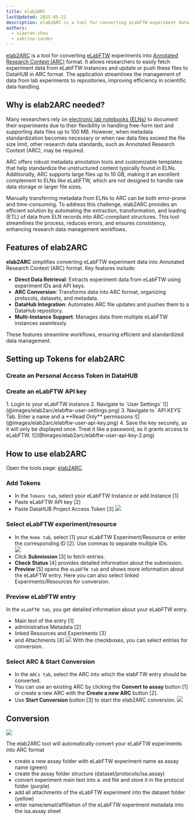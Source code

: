 ```yaml
---
title: elab2ARC
lastUpdated: 2025-05-21
description: elab2ARC is a tool for converting eLabFTW experiment data into ARC format.
authors: 
  - xiaoran-zhou
  - sabrina-zander
---
```



[elab2ARC](http://nfdi4plants.org/elab2arc) is a tool for converting [eLabFTW](https://www.elabftw.net/) experiments into [Annotated Research Context (ARC)](/nfdi4plants.knowledgebase/core-concepts/arc/) format. It allows researchers to easily fetch experiment data from eLabFTW instances and update or push these files to DataHUB in ARC format. The application streamlines the management of data from lab experiments to repositories, improving efficiency in scientific data handling.

## Why is elab2ARC needed?

Many researchers rely on [electronic lab notebooks (ELNs)](/nfdi4plants.knowledgebase/fundamentals/electronic-lab-notebooks/) to document their experiments due to their flexibility in handling free-form text and supporting data files up to 100 MB. However, when metadata standardization becomes necessary or when raw data files exceed the file size limit, other research data standards, such as Annotated Research Context (ARC), may be required.

ARC offers robust metadata annotation tools and customizable templates that help standardize the unstructured content typically found in ELNs. Additionally, ARC supports large files up to 10 GB, making it an excellent complement to ELNs like eLabFTW, which are not designed to handle raw data storage or larger file sizes.

Manually transferring metadata from ELNs to ARC can be both error-prone and time-consuming. To address this challenge, elab2ARC provides an efficient solution by automating the extraction, transformation, and loading (ETL) of data from ELN records into ARC-compliant structures. This tool streamlines the process, reduces errors, and ensures consistency, enhancing research data management workflows.

## Features of elab2ARC

**elab2ARC** simplifies converting eLabFTW experiment data into Annotated Research Context (ARC) format. Key features include:

- **Direct Data Retrieval**: Extracts experiment data from eLabFTW using experiment IDs and API keys.
- **ARC Conversion**: Transforms data into ARC format, organizing protocols, datasets, and metadata.
- **DataHub Integration**: Automates ARC file updates and pushes them to a DataHub repository.
- **Multi-Instance Support**: Manages data from multiple eLabFTW instances seamlessly.

These features streamline workflows, ensuring efficient and standardized data management.

## Setting up Tokens for elab2ARC


### Create an Personal Access Token in DataHUB


<DataHubPat />

### Create an eLabFTW API key

<Steps>
1. Login to your eLabFTW instance 
2. Navigate to `User Settings`  
    ![](@images/elab2arc/elabftw-user-settings.png)
3. Navigate to `API KEYS` Tab. Enter a name and a **Read Only** permissions
    ![](@images/elab2arc/elabftw-user-api-key.png)
4. Save the key securely, as it will only be displayed once. Treat it like a password, as it grants access to eLabFTW.
    ![](@images/elab2arc/elabftw-user-api-key-2.png)

</Steps>

## How to use elab2ARC 

Open the tools page: [elab2ARC](http://nfdi4plants.org/elab2arc). 

### Add Tokens


- In the `Tokens tab`, select your eLabFTW Instance or add Instance [1]
- Paste eLabFTW API key [2]
- Paste DataHUB Project Access Token [3]
    ![](@images/elab2arc/elab2arc-token-page.png)



### Select eLabFTW experiment/resource


- In the `Home tab`, select [1] your eLabFTW Experiment/Resource or enter the corresponding ID [2]. Use commas to separate multiple IDs.  
    ![](@images/elab2arc/elab2ARC-home-page.png)
- Click **Submission** [3] to fetch entries. 
- **Check Status** [4] provides detailed information about the submission. 
- **Preview** [5] opens the `eLabFTW tab` and shows more information about the eLabFTW entry. Here you can also select linked Experiments/Resources for conversion. 



### Preview eLabFTW entry
In the `eLabFTW tab`, you get detailed information about your eLabFTW entry.
- Main text of the entry [1]
- administrative Metadata [2]
- linked Resources and Experiments [3]
- and Attachments [4]
![](@images/elab2arc/elab2ARC-elabFTW-page.png)
With the checkboxes, you can select entries for conversion. 


### Select ARC & Start Conversion


- In the `ARCs tab`, select the ARC into which the elabFTW entry should be converted. 
- You can use an existing ARC by clicking the **Convert to assay** button [1] or create a new ARC with the **Create a new ARC** button [2]. 
- Use **Start Conversion** button [3] to start the elab2ARC conversion. 
![](@images/elab2arc/elab2ARC-ARC-page.png)


## Conversion 

![](@images/elab2arc/elab2arc-output.png)

The elab2ARC tool will automatically convert your eLabFTW experiments into ARC format
- create a new assay folder with eLabFTW experiment name as assay name (green)
- create the assay folder structure (dataset/protocols/isa.assay)
- convert experiment main text into a .md file and store it in the protocol folder (purple)
- add all attachments of the eLabFTW experiment into the dataset folder (yellow)
- enter name/email/affiliation of the eLabFTW experiment metadata into the isa.assay sheet

